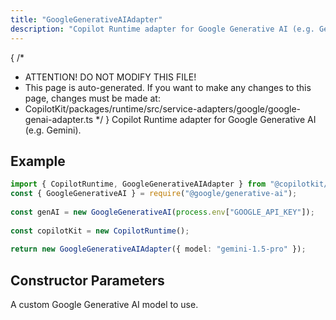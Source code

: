 ```yaml
---
title: "GoogleGenerativeAIAdapter"
description: "Copilot Runtime adapter for Google Generative AI (e.g. Gemini)."
---
```


{
 /*
  * ATTENTION! DO NOT MODIFY THIS FILE!
  * This page is auto-generated. If you want to make any changes to this page, changes must be made at:
  * CopilotKit/packages/runtime/src/service-adapters/google/google-genai-adapter.ts
  */
}
Copilot Runtime adapter for Google Generative AI (e.g. Gemini).
 
## Example
 
```ts
import { CopilotRuntime, GoogleGenerativeAIAdapter } from "@copilotkit/runtime";
const { GoogleGenerativeAI } = require("@google/generative-ai");
 
const genAI = new GoogleGenerativeAI(process.env["GOOGLE_API_KEY"]);
 
const copilotKit = new CopilotRuntime();
 
return new GoogleGenerativeAIAdapter({ model: "gemini-1.5-pro" });
```

## Constructor Parameters

<PropertyReference name="model" type="string"  > 
A custom Google Generative AI model to use.
</PropertyReference>

